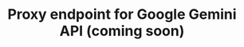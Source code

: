 ---
title: Proxy endpoint for Google Gemini API (coming soon)
openapi: 'POST /api/v1/proxy/{geminiUrl}/v1beta/models/{modelNameAndTask}'
---